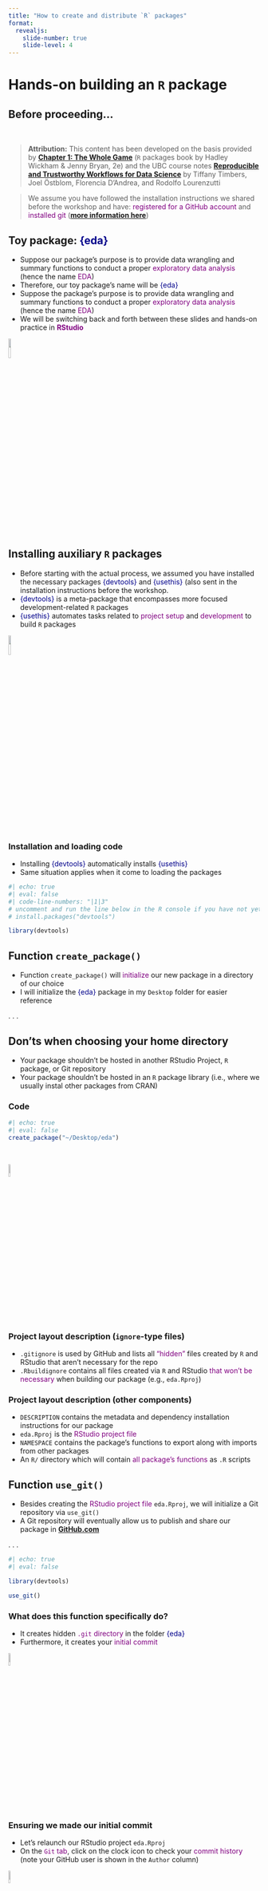 ```yaml
---
title: "How to create and distribute `R` packages"
format: 
  revealjs:
    slide-number: true
    slide-level: 4
---
```


# Hands-on building an `R` package

## Before proceeding...

<br>

> **Attribution:** This content has been developed on the basis provided by [**Chapter 1: The Whole Game**](https://r-pkgs.org/release.html) (`R` packages book by Hadley Wickham & Jenny Bryan, 2e) and the UBC course notes [**Reproducible and Trustworthy Workflows for Data Science**](https://ubc-dsci.github.io/reproducible-and-trustworthy-workflows-for-data-science/materials/lectures/10-packaging-and-documenting.html#when-to-start-writing-an-r-or-python-package) by Tiffany Timbers, Joel Östblom, Florencia D’Andrea, and Rodolfo Lourenzutti

> We assume you have followed the installation instructions we shared before the workshop and have: <span style="color: purple;">registered for a GitHub account</span>  and <span style="color: purple;">installed git</span> ([**more information here**](https://github.com/UBC-STAT/ssc-workshop-2024#ssc-workshop-2024))


## Toy package: <span style="color: darkblue;">{eda}</span>

::: incremental
- Suppose our package's purpose is to provide data wrangling and summary functions to conduct a proper <span style="color: purple;">exploratory data analysis</span> (hence the name <span style="color: purple;">EDA</span>)
- Therefore, our toy package's name will be <span style="color: darkblue;">{eda}</span>
- Suppose the package's purpose is to provide data wrangling and summary functions to conduct a proper <span style="color: purple;">exploratory data analysis</span> (hence the name <span style="color: purple;">EDA</span>)
- We will be switching back and forth between these slides and hands-on practice in <span style="color: purple;">**RStudio**</span>
:::

![](img/r-rstudio.png){fig-align="center" width=10%}

## Installing auxiliary `R` packages

::: incremental
- Before starting with the actual process, we assumed you have installed the necessary packages <span style="color: darkblue;">{devtools}</span> and <span style="color: darkblue;">{usethis}</span> (also sent in the installation instructions before the workshop. 
- <span style="color: darkblue;">{devtools}</span> is a meta-package that encompasses more focused development-related `R` packages
- <span style="color: darkblue;">{usethis}</span> automates tasks related to <span style="color: purple;">project setup</span> and <span style="color: purple;">development</span> to build `R` packages
:::

![](img/usethis-devtools.png){fig-align="center" width=10%}

### Installation and loading code

- Installing <span style="color: darkblue;">{devtools}</span> automatically installs <span style="color: darkblue;">{usethis}</span>
- Same situation applies when it come to loading the packages

```r
#| echo: true
#| eval: false
#| code-line-numbers: "|1|3"
# uncomment and run the line below in the R console if you have not yet installed the `devtools` package.
# install.packages("devtools") 

library(devtools)
```

## Function `create_package()`

::: incremental
- Function `create_package()` will <span style="color: purple;">initialize</span> our new package in a directory of our choice 
- I will initialize the <span style="color: darkblue;">{eda}</span> package in my `Desktop` folder for easier reference
:::

. . .

::: callout-warning
## Don'ts when choosing your home directory

-   Your package shouldn't be hosted in another RStudio Project, `R` package, or Git repository
-   Your package shouldn't be hosted in an `R` package library (i.e., where we usually instal other packages from CRAN)
:::

### Code

```r
#| echo: true
#| eval: false
create_package("~/Desktop/eda")
```

<br>

![](img/create_package.png){fig-align="center" width=8%}

### Project layout description (`ignore`-type files)

::: incremental
- `.gitignore` is used by GitHub and lists all <span style="color: purple;">"hidden"</span> files created by `R` and RStudio that aren't necessary for the repo
-  `.Rbuildignore` contains all files created via `R` and RStudio <span style="color: purple;">that won't be necessary</span> when building our package (e.g., `eda.Rproj`)
:::

### Project layout description (other components)

::: incremental
- `DESCRIPTION` contains the metadata and dependency installation instructions for our package
- `eda.Rproj` is the <span style="color: purple;">RStudio project file</span>
- `NAMESPACE` contains the package's functions to export along with imports from other packages
- An `R/` directory which will contain <span style="color: purple;">all package's functions</span> as `.R` scripts
:::

## Function `use_git()`

::: incremental
- Besides creating the <span style="color: purple;">RStudio project file</span> `eda.Rproj`, we will initialize a Git repository via `use_git()`
- A Git repository will eventually allow us to publish and share our package in [**GitHub.com**](https://github.com)
:::

. . .

```r
#| echo: true
#| eval: false

library(devtools)

use_git()
```

### What does this function specifically do?

- It creates hidden <span style="color: purple;">`.git` directory</span> in the folder <span style="color: darkblue;">{eda}</span>
- Furthermore, it creates your <span style="color: purple;">initial commit</span>

![](img/use_git.png){fig-align="center" width=8%}

### Ensuring we made our initial commit

- Let's relaunch our RStudio project `eda.Rproj`
- On the <span style="color: purple;">`Git` tab</span>, click on the clock icon to check your <span style="color: purple;">commit history</span> (note your GitHub user is shown in the `Author` column)

![](img/git-history.png){fig-align="center" width=8%}

## Write your first function!

. . .

- Recall we aim to automate the below data wrangling process for any data frame (besides `mtcars`)

```r
#| echo: true
#| 

library(tidyverse)

mtcars |>
  group_by(cyl) |>
  summarize(count = n()) |>
  rename("class" = cyl)
```

. . .

- Therefore, we need to create an `R` function

### This is our function `count_classes()`

. . .

- It receives a `data_frame` or data frame extension (e.g., a tibble) along with an <span style="color: purple;">unquoted column name</span> containing the class label `class_col`
- If we want to use unquoted column names in a function with <span style="color: darkblue;">{dplyr}</span> functions, then we surround them with `{{ }}`

```r
#| echo: true
#| eval: false

count_classes <- function(data_frame, class_col) {
  if (!is.data.frame(data_frame)) {
    stop("`data_frame` should be a data frame or data frame extension (e.g. a tibble)")
  }

  data_frame |>
    dplyr::group_by({{ class_col }}) |>
    dplyr::summarize(count = dplyr::n()) |>
    dplyr::rename("class" = {{ class_col }})
}
```

###  Function `use_r()`

<br>

```r
#| echo: true
#| eval: false

library(devtools)

use_r("count_classes")
```

<br>

. . .

- This helper function from <span style="color: darkblue;">{usethis}</span> allows us to create an `.R` script in the `R/` subdirectory of <span style="color: darkblue;">{eda}</span>

![](img/console-use_r.png){fig-align="center"}

### How does it look on R Studio?

. . .

- `use_r()` creates the `.R` script `count_classes.R`
- The `Git` tab keeps track of all our changes in the repo <span style="color: purple;">after our initial commit</span>

![](img/count_classes.png){fig-align="center"}

### Local commit of changes

. . .

- Now, we need to commit our work in `count_classes.R`
- We can do this via RStudio:
  1. In the `Git` tab, check the box in column `Staged`
  2. Click on the `Commit` button

![](img/commit-count_classes.png){fig-align="center" width=70%}

### Then...

. . .

1. Ensure the changes are checked in the `Stage` column
2. Type a commit message: `Add count_classes()`
3. Click on the `Commit` button

![](img/commit-count_classes-2.png){fig-align="center" width=60%}

### Commit confirmation

- We will get the below message once we have locally committed our changes

![](img/commit-count_classes-3.png){fig-align="center" width=60%}

. . .

- This local committing process will be <span style="color: purple;">repeated every time</span> we make significant changes to our package

## Function `load_all()`

- The next step in our package building process is <span style="color: purple;">to test **informally**</span> our function `count_classes()`
- Function `load_all()` from <span style="color: darkblue;">{devtools}</span> makes function `count_classes()` available for experimentation

```r
#| echo: true
#| eval: false

load_all()
```

<br>

![](img/load_all-function.png){fig-align="center"}

### Then, we test our function

- We use data frame `mtcars` and column `cyl`
- The above variables correspond to function arguments `data_frame` and `class_col`, respectively

```r
#| echo: true
#| eval: false

count_classes(data_frame = mtcars, class_col = cyl)
```

![](img/using-count-classes.png){fig-align="center"}

## Setting up our remote GitHub repo

- Via our <span style="color: purple;">GitHub account</span>, we will create a remote <span style="color: darkblue;">{eda}</span> **public** repo (**we will add the `README.md` file later**)

![](img/create-new-repo-GH.png){fig-align="center" width=60%}

### Pushing our local commits to the remote repo

. . .

- <span style="color: purple;">In the `Terminal` tab of our RStudio session</span>, we will paste the Git commands shown by <span style="color: purple;">GitHub.com</span> from section `...or push an existing repository from the command line`

![](img/push-existing-repo.png){fig-align="center" width=55%}

### This is how our remote repo should look like:

<br>

![](img/initial-eda-repo.png){fig-align="center" width=60%}

### And these are our two initial commits in the remote repo:

<br>

![](img/initial-commits-eda-repo.png){fig-align="center" width=60%}

## Function `check()`

- To ensure that our package is in full working order, we'd need to execute `R CMD check` in the shell (i.e., terminal)
- We use function `check()` from <span style="color: darkblue;">{devtools}</span> via the `R` `Console`

```r
#| echo: true
#| eval: false

check()
```

![](img/using-check.png){fig-align="center"}

### Heads-up!

::: incremental
- The output of this function is quite long!
- That said, we essentially need to check the <span style="color: purple;">final summary</span> (i.e., the previous screenshot)
- It's crucial to address any issue we might encounter (which will be shown in the `check()` output)
- For our toy package <span style="color: darkblue;">{eda}</span>, we will only encounter two warnings (**to be addressed later on**) 
:::

## Edit `DESCRIPTION`

. . .

- It's time to edit our package's <span style="color: purple;">metadata</span> in the `DESCRIPTION` file
- It currently looks like this:

```
Package: eda
Title: What the Package Does (One Line, Title Case)
Version: 0.0.0.9000
Authors@R: 
    person("First", "Last", , "first.last@example.com", role = c("aut", "cre"),
           comment = c(ORCID = "YOUR-ORCID-ID"))
Description: What the package does (one paragraph).
License: `use_mit_license()`, `use_gpl3_license()` or friends to pick a
    license
Encoding: UTF-8
Roxygen: list(markdown = TRUE)
RoxygenNote: 7.3.1
```


### Let's proceed with the edits!

- We will update the fields `Title`, `Authors@R`, and `Description`
- If you don't have an `ORCID`, you can delete `comment = c(ORCID = "YOUR-ORCID-ID")`

```
Package: eda
Title: What the Package Does (One Line, Title Case)
Version: 0.0.0.9000
Authors@R: 
    person("G. Alexi", "Rodriguez-Arelis", , "alexrod@stat.ubc.ca", role = c("aut", "cre"))
Description: Provide data wrangling and summary functions to conduct a proper 
    exploratory data analysis.
License: `use_mit_license()`, `use_gpl3_license()` or friends to pick a
    license
Encoding: UTF-8
Roxygen: list(markdown = TRUE)
RoxygenNote: 7.3.1
```

### Saving, committing, and pushing

- Once we have edited the `DESCRIPTION` file, we need to save our changes
- Then, as we did with the `count_classes()` function, <span style="color: purple;">let's locally commit these changes</span> (use the commit message `Edit DESCRIPTION`)
- Moving forward, within the `Git` tab in RStudio, we will remotely push our edits to our public repo on GitHub by clicking on the `Push` button

![](img/push-button.png){fig-align="center"}

### Ensuring we have remotely pushed our edits

- Firstly, within RStudio, you will get the below confirmation

![](img/push-confirmation.png){fig-align="center" width=50%}

- Then, we will be able to see our third commit in our remote repo

![](img/third-commit-eda-repo.png){fig-align="center" width=70%}

## Function `use_mit_license()`

- To address one of the warnings obtained in the output of `check()`, we need to include a `LICENSE.md`
- Hence, we can use function `use_mit_license()` from <span style="color: darkblue;">{usethis}</span> via the `R` `Console`

```r
#| echo: true
#| eval: false

use_mit_license()
```

![](img/using-use_mit_license.png){fig-align="center"}

### How does `LICENSE.md` look like?

![](img/license-md.png){fig-align="center" width=80%}

> **Note:** More about license matters later on in this workshop

### Let's take a look at the `DESCRIPTION` file!

- The `License` field gets updated as follows:

```
Package: eda
Title: What the Package Does (One Line, Title Case)
Version: 0.0.0.9000
Authors@R: 
    person("G. Alexi", "Rodriguez-Arelis", , "alexrod@stat.ubc.ca", role = c("aut", "cre"))
Description: Provide data wrangling and summary functions to conduct a proper 
    exploratory data analysis.
License: MIT + file LICENSE
Encoding: UTF-8
Roxygen: list(markdown = TRUE)
RoxygenNote: 7.3.1
```

. . .

- <span style="color: purple;">Let's commit and push these changes to the remote repo</span> (use the commit message `Use MIT license`)

## Function `document()`

- Let's document our `count_classes()` function via package <span style="color: darkblue;">{roxygen2}</span>

![](img/roxygen2.png){fig-align="center"}

- In RStudio, let's open `R/count_classes.R` in the source editor

### Using {roxygen2}

- Do `Code > Insert roxygen skeleton`
- We will get a <span style="color: purple;">documentation template</span> we have to fill out

![](img/roxygen-skeleton.png){fig-align="center" width=80%}

### Filling out the template

- Let's copy and paste the below documentation on the previous template for `count_classes()`

```
#' Count class observations
#' Creates a new data frame with two columns, 
#' listing the classes present in the input data frame,
#' and the number of observations for each class.
#'
#' @param data_frame A data frame or data frame extension (e.g. a tibble).
#' @param class_col Unquoted column name of column containing class labels.
#'
#' @return A data frame with two columns. 
#'   The first column (named class) lists the classes from the input data frame.
#'   The second column (named count) lists the number of observations for each class from the input data frame.
#'   It will have one row for each class present in input data frame.
#' @export
#'
#' @examples
#' count_classes(mtcars, cyl)
```
. . .

### Then...

- Save your changes in `R/count_classes.R`
- Commit and push these changes to the remote repo</span> (use the commit message `Add roxygen header to document count_classes()`)

### Using `document()` from <span style="color: darkblue;">{devtools}</span>

- Let's run the `document()` function in the `R` `Console`

```r
#| echo: true
#| eval: false

document()
```

<br>

- This function creates `man/count_classes.Rd` in <span style="color: darkblue;">{eda}</span>, which is the help we get when typing `?count_classes` in the `R` `Console`

### Viewing the outputs from `document()`

![](img/doc-count_classes.png){fig-align="center" width=80%}

. . .

- Commit and push these changes to the remote repo</span> (use the commit message `Run document()`)

## Using `check()` again

- Since we already included `LICENSE.md` in <span style="color: darkblue;">{eda}</span>, let's use `check()` again in the `R` `Console` to ensure the license-related warning is gone

![](img/using-check-2.png){fig-align="center"}

## Function `install()`

- It's time to install our package <span style="color: darkblue;">{eda}</span>
- That said, instead of using `install.packages()` as with any package in the CRAN, we will use `install()` from <span style="color: darkblue;">{devtools}</span>

```r
#| echo: true
#| eval: false

install()
library(eda)
count_classes(mtcars, cyl)
```

### Let's do it in the `R` console

![](img/using-install.png){fig-align="center"}

## Function `use_testthat()`

::: incremental
- We can implement <span style="color: purple;">formal unit tests</span>: *a concrete output expectation from our package functions for a given input*
- To build the <span style="color: darkblue;">{eda}</span> testing infrastructure, we use function `use_testthat()` from <span style="color: darkblue;">{usethis}</span>:
  1. Suggests package <span style="color: darkblue;">{testhat}</span> in `DESCRIPTION`
  2. Creates directory `tests/testthat/` in <span style="color: darkblue;">{eda}</span>
  3. Adds the script `tests/testthat.R`
:::

. . .

```r
#| echo: true
#| eval: false

use_testthat()
```

### Let's do it in the `R` console

![](img/using-use_testthat.png){fig-align="center"}

- Commit and push these changes to the remote repo</span> (use the commit message `Add testing infrastructure`)

## Function `use_test()`

- This helper function from <span style="color: darkblue;">{usethis}</span> creates a test file in `tests/testthat/` per function

```r
#| echo: true
#| eval: false

use_test("count_classes")
```

<br>

- In `test-count-classes.R`, you will see an example test which should be changed to an applicable one for `count_classes()` (**more on testing later on in this workshop**)

### Let's do it in the `R` console

![](img/use-use_test.png){fig-align="center"}

- Commit and push these changes to the remote repo</span> (use the commit message `Test count_classes()`)

## Function `test()`

- Suppose you have already built suitable test functions for your package
- The next step is running `test()` from <span style="color: darkblue;">{devtools}</span>

```r
#| echo: true
#| eval: false

test()
```

### Let's do it in the `R` console

- <span style="color: purple;">`test()` runs all our test functions</span> and provides the corresponding testing results

![](img/use-test.png){fig-align="center"}

## Function `use_package()`

- Note that `count_classes()` uses functions from package <span style="color: darkblue;">{dplyr}</span>

![](img/count_classes-2.png){fig-align="center"}

- Therefore, <span style="color: darkblue;">{dplyr}</span> becomes a dependency

### How to include a dependency in our package?

- We can use function `use_package()` from <span style="color: darkblue;">{usethis}</span>

```r
#| echo: true
#| eval: false

use_package("dplyr")
```

<br>

- This function will include <span style="color: darkblue;">{dplyr}</span> in our `DESCRIPTION`, more specifically in `Imports`

### Let's do it in the `R` console

![](img/use-use_package.png){fig-align="center"}

- Commit and push these changes to the remote repo</span> (use the commit message `Import dplyr`)

## Function `use_readme_rmd()`

- Our remote repo still doesn't have a `README.md` file <span style="color: purple;">describing the package, installation, and usage</span>
- We can automatically generate one via `use_readme_rmd()` from <span style="color: darkblue;">{usethis}</span>

```r
#| echo: true
#| eval: false

use_readme_rmd()
```

<br>

. . .

- This function will generate an `.Rmd` template, which we have to fill out

### The `.Rmd` file

![](img/use-use_readme_rmd.png){fig-align="center"}

- Fill out the template, knit to `.md`, use `build_readme()`,commit, and push these changes to the remote repo</span> (use the commit message `Write README.Rmd and render`)

## Using `check()` and `install()`

- We're done with the basic steps to build our `R` package
- Again, we use `check()` (to ensure all warnings are gone!), and then re-build via `install()`

## Review

- We can review the previous process via the below diagram from [**Chapter 1: The Whole Game**](https://r-pkgs.org/release.html) (`R` packages book by Hadley Wickham & Jenny Bryan, 2e)

![](https://r-pkgs.org/diagrams/workflow.png){fig-align="center"}
